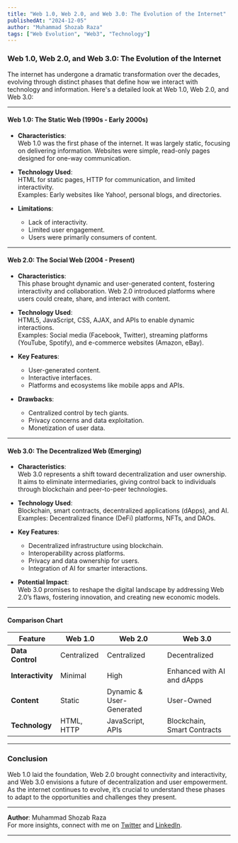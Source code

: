 ```yaml
---
title: "Web 1.0, Web 2.0, and Web 3.0: The Evolution of the Internet"
publishedAt: "2024-12-05"
author: "Muhammad Shozab Raza"
tags: ["Web Evolution", "Web3", "Technology"]
---
```




### **Web 1.0, Web 2.0, and Web 3.0: The Evolution of the Internet**

The internet has undergone a dramatic transformation over the decades, evolving through distinct phases that define how we interact with technology and information. Here's a detailed look at Web 1.0, Web 2.0, and Web 3.0:

---

#### **Web 1.0: The Static Web (1990s - Early 2000s)**



- **Characteristics**:  
  Web 1.0 was the first phase of the internet. It was largely static, focusing on delivering information. Websites were simple, read-only pages designed for one-way communication.
  
- **Technology Used**:  
  HTML for static pages, HTTP for communication, and limited interactivity.  
  Examples: Early websites like Yahoo!, personal blogs, and directories.  

- **Limitations**:  
  - Lack of interactivity.  
  - Limited user engagement.  
  - Users were primarily consumers of content.

---

#### **Web 2.0: The Social Web (2004 - Present)**



- **Characteristics**:  
  This phase brought dynamic and user-generated content, fostering interactivity and collaboration. Web 2.0 introduced platforms where users could create, share, and interact with content.

- **Technology Used**:  
  HTML5, JavaScript, CSS, AJAX, and APIs to enable dynamic interactions.  
  Examples: Social media (Facebook, Twitter), streaming platforms (YouTube, Spotify), and e-commerce websites (Amazon, eBay).

- **Key Features**:  
  - User-generated content.  
  - Interactive interfaces.  
  - Platforms and ecosystems like mobile apps and APIs.  

- **Drawbacks**:  
  - Centralized control by tech giants.  
  - Privacy concerns and data exploitation.  
  - Monetization of user data.

---

#### **Web 3.0: The Decentralized Web (Emerging)**



- **Characteristics**:  
  Web 3.0 represents a shift toward decentralization and user ownership. It aims to eliminate intermediaries, giving control back to individuals through blockchain and peer-to-peer technologies.

- **Technology Used**:  
  Blockchain, smart contracts, decentralized applications (dApps), and AI.  
  Examples: Decentralized finance (DeFi) platforms, NFTs, and DAOs.

- **Key Features**:  
  - Decentralized infrastructure using blockchain.  
  - Interoperability across platforms.  
  - Privacy and data ownership for users.  
  - Integration of AI for smarter interactions.  

- **Potential Impact**:  
  Web 3.0 promises to reshape the digital landscape by addressing Web 2.0’s flaws, fostering innovation, and creating new economic models.

---

#### **Comparison Chart**

| Feature          | Web 1.0           | Web 2.0               | Web 3.0                      |
|-------------------|-------------------|-----------------------|------------------------------|
| **Data Control**  | Centralized       | Centralized           | Decentralized                |
| **Interactivity** | Minimal           | High                  | Enhanced with AI and dApps   |
| **Content**       | Static            | Dynamic & User-Generated | User-Owned                  |
| **Technology**    | HTML, HTTP        | JavaScript, APIs      | Blockchain, Smart Contracts  |

---

### **Conclusion**
Web 1.0 laid the foundation, Web 2.0 brought connectivity and interactivity, and Web 3.0 envisions a future of decentralization and user empowerment. As the internet continues to evolve, it’s crucial to understand these phases to adapt to the opportunities and challenges they present.

---

**Author**: Muhammad Shozab Raza  
For more insights, connect with me on [Twitter](https://x.com/nakamotodrip) and [LinkedIn](https://www.linkedin.com/in/muhammad-shozab-raza-2b1a55306/).

---




